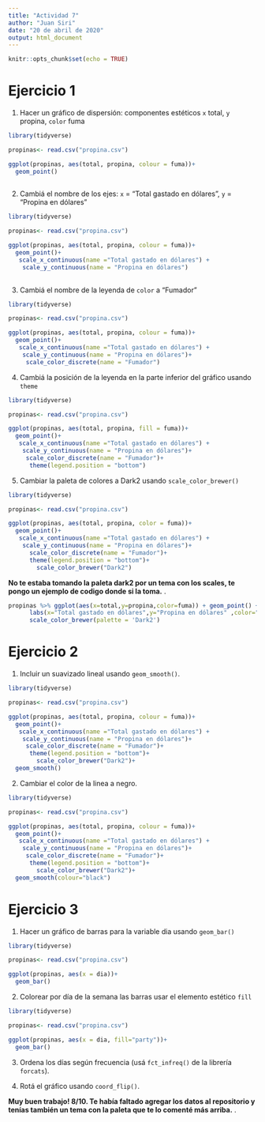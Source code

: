 ```yaml
---
title: "Actividad 7"
author: "Juan Siri"
date: "20 de abril de 2020"
output: html_document
---
```


```r
knitr::opts_chunk$set(echo = TRUE)
```

# Ejercicio 1

1. Hacer un gráfico de dispersión: componentes estéticos `x` total, `y` propina, `color` fuma

```r
library(tidyverse)

propinas<- read.csv("propina.csv")

ggplot(propinas, aes(total, propina, colour = fuma))+
  geom_point()
   
```

2. Cambiá el nombre de los ejes: `x` = "Total gastado en dólares", `y` = "Propina en dólares"


```r
library(tidyverse)

propinas<- read.csv("propina.csv")

ggplot(propinas, aes(total, propina, colour = fuma))+
  geom_point()+
   scale_x_continuous(name ="Total gastado en dólares") +
    scale_y_continuous(name = "Propina en dólares")
     

```

3. Cambiá el nombre de la leyenda de `color` a "Fumador"


```r
library(tidyverse)

propinas<- read.csv("propina.csv")

ggplot(propinas, aes(total, propina, colour = fuma))+
  geom_point()+
   scale_x_continuous(name ="Total gastado en dólares") +
    scale_y_continuous(name = "Propina en dólares")+
     scale_color_discrete(name = "Fumador")

```

4. Cambiá la posición de la leyenda en la parte inferior del gráfico usando `theme`

```r
library(tidyverse)

propinas<- read.csv("propina.csv")

ggplot(propinas, aes(total, propina, fill = fuma))+
  geom_point()+
   scale_x_continuous(name ="Total gastado en dólares") +
    scale_y_continuous(name = "Propina en dólares")+
     scale_color_discrete(name = "Fumador")+
      theme(legend.position = "bottom")

```

5. Cambiar la paleta de colores a Dark2 usando `scale_color_brewer()`

```r
library(tidyverse)

propinas<- read.csv("propina.csv")

ggplot(propinas, aes(total, propina, color = fuma))+
  geom_point()+
   scale_x_continuous(name ="Total gastado en dólares") +
    scale_y_continuous(name = "Propina en dólares")+
      scale_color_discrete(name = "Fumador")+
      theme(legend.position = "bottom")+
        scale_color_brewer("Dark2")
```


<div class="alert alert-info">
  <strong>No te estaba tomando la paleta dark2 por un tema con los scales, te pongo un ejemplo de codigo donde si la toma.</strong> .
</div>


```r
propinas %>% ggplot(aes(x=total,y=propina,color=fuma)) + geom_point() +
      labs(x="Total gastado en dólares",y="Propina en dólares" ,color="Fumador") +
      scale_color_brewer(palette = 'Dark2')
```









# Ejercicio 2

1. Incluir un suavizado lineal usando `geom_smooth()`.

```r
library(tidyverse)

propinas<- read.csv("propina.csv")

ggplot(propinas, aes(total, propina, colour = fuma))+
  geom_point()+
   scale_x_continuous(name ="Total gastado en dólares") +
    scale_y_continuous(name = "Propina en dólares")+
     scale_color_discrete(name = "Fumador")+
      theme(legend.position = "bottom")+
        scale_color_brewer("Dark2")+
  geom_smooth()

```

2. Cambiar el color de la linea a negro.

```r
library(tidyverse)

propinas<- read.csv("propina.csv")

ggplot(propinas, aes(total, propina, colour = fuma))+
  geom_point()+
   scale_x_continuous(name ="Total gastado en dólares") +
    scale_y_continuous(name = "Propina en dólares")+
     scale_color_discrete(name = "Fumador")+
      theme(legend.position = "bottom")+
        scale_color_brewer("Dark2")+
  geom_smooth(colour="black")

```

# Ejercicio 3

1. Hacer un gráfico de barras para la variable dia usando `geom_bar()`


```r
library(tidyverse)

propinas<- read.csv("propina.csv")

ggplot(propinas, aes(x = dia))+
  geom_bar()

```

2. Colorear por día de la semana las barras usar el elemento estético `fill`


```r
library(tidyverse)

propinas<- read.csv("propina.csv")

ggplot(propinas, aes(x = dia, fill="party"))+
  geom_bar()

```

3. Ordena los días según frecuencia (usá `fct_infreq()` de la librería `forcats`).



4. Rotá el gráfico usando `coord_flip()`.


<div class="alert alert-info">
  <strong>Muy buen trabajo! 8/10. Te había faltado agregar los datos al repositorio y tenías también un tema con la paleta que te lo comenté más arriba.</strong> .
</div>


